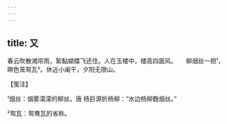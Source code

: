 ```yaml
---
---
---
```

title: 又
---







春云吹散湘帘雨，絮黏蝴蝶飞还住。人在玉楼中，楼高四面风。　　柳烟丝一把¹，暝色笼鸳瓦²。休近小阑干，夕阳无限山。





【笺注】


¹烟丝：烟雾濛濛的柳丝。唐 杨巨源折杨柳：“水边杨柳麴烟丝。”

²鸳瓦：鸳鸯瓦的省称。